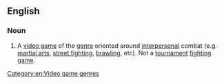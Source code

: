 ==English==

===Noun===
{{en-noun|sg=[[beat]] [['em]] [[up]]}}

# {{video games}} A [[video game]] of the [[genre]] oriented around [[interpersonal]] combat (e.g. [[martial arts]], [[street fighting]], [[brawling]], etc). Not a [[tournament]] [[fighting game]].

[[Category:en:Video game genres]]